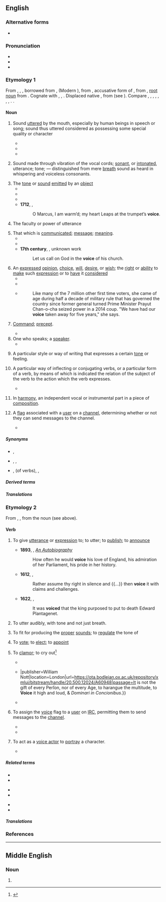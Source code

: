==English==
{{wikipedia}}

===Alternative forms===
* {{alter|en|voyce||obsolete}}

===Pronunciation===
* {{IPA|en|/vɔɪs/}}
* {{audio|en|en-us-voice.ogg|Audio (US)}}
* {{rhymes|en|ɔɪs}}

===Etymology 1===
From {{inh|en|enm|voice}}, {{m|enm|voys}}, {{m|enm|vois}}, borrowed from {{der|en|xno|[[voiz]], [[voys]], [[voice]]}}, {{der|en|fro|[[vois]], [[voiz]]}} (Modern {{cog|fr|voix}}), from {{der|en|la|vōcem}}, accusative form of {{m|la|vōx|t=voice}}, from {{der|en|ine-pro|*wṓkʷs}}, [[root noun]] from {{m|ine-pro|*wekʷ-|t=to utter, speak}}. Cognate with {{cog|sa|वाच्}}, {{cog|grc|ὄψ}}, {{cog|fa|آواز|tr=âvâz}}. Displaced native {{cog|enm|steven|t=voice}}, from {{cog|ang|stefn}} (see {{l|en|steven}}). Compare {{m|en|advocate}}, {{m|en|advowson}}, {{m|en|avouch}}, {{m|en|convoke}}, {{m|en|epic}}, {{m|en|vocal}}, {{m|en|vouch}}, {{m|en|vowel}}. {{doublet|en|vox}}.

====Noun====
{{en-noun}}

# Sound [[utter]]ed by the mouth, especially by human beings in speech or song; sound thus uttered considered as possessing some special quality or character
#: {{ux|en|The human '''voice''' is the oldest musical instrument in history.}}
#: {{ux|en|She has a pleasant '''voice'''.}}
#: {{ux|en|His low '''voice''' allowed him to become a bass in the choir.}}
#* {{RQ:Shakespeare Lear|V|iii|309|1|Her '''voice''' was euer ſoft,<br>Gentle, and low, an excellent thing in woman.}}
#* {{RQ:Milton Poems|poem=Nativity|page=2|passage=And joyn thy '''voice''' unto the Angel Quire,}}
#* {{quote-journal|en|date=April 10, 2011|author=Alistair Magowan| title=Aston Villa 1 - 0 Newcastle| work=BBC Sport| url=http://news.bbc.co.uk/sport2/hi/football/eng_prem/9446263.stm| passage=Villa chief executive Paul Faulkner had backed manager Houllier during the week and asked for the fans to get behind their team as they looked to steer themselves away from the relegation zone. <br>To that end, the home supporters were in good '''voice''' to begin with, but it was Newcastle who started the game in the ascendancy, with Barton putting a diving header over the top from Jose Enrique's cross.}}
# {{lb|en|phonetics}} Sound made through vibration of the vocal cords; [[sonant]], or [[intonated]], utterance; tone; — distinguished from mere [[breath]] sound as heard in whispering and voiceless consonants.
# The [[tone]] or [[sound]] [[emitted]] by an [[object]]
#* {{RQ:King James Version|1 Kings|19|12|text= And after the earthquake, a fire, but the Lord was not in the fire: and after the fire, a still small '''voice'''.}}
#* {{RQ:King James Version|Job|40|9|text=Canst thou thunder with a '''voice''' like him?}}
#* {{RQ:King James Version|Psalms|93|3|text=The floods have lifted up their '''voice'''.}}
#* '''1712''', {{w|Joseph Addison}}, ''{{w|Cato, a Tragedy}}''
#*: O Marcus, I am warm’d; my heart Leaps at the trumpet’s '''voice'''.
# The faculty or power of utterance
#: {{ux|en|to cultivate the '''voice'''}}
# That which is [[communicated]]; [[message]]; [[meaning]].
#* {{RQ:King James Version|Galatians|4|20|text=I desire to bee present with you now, and to change my '''voyce''', for I stand in doubt of you.}}
#* {{RQ:Shakespeare Macbeth|V|vii|passage=My '''voice''' is in my sword.}}
#* '''17th century''', {{w|John Fell (bishop)|John Fell}}, unknown work
#*: Let us call on God in the '''voice''' of his church.
# An [[express]]ed [[opinion]], [[choice]], [[will]], [[desire]], or [[wish]]; the [[right]] or [[ability]] to [[make]] such [[expression]] or to [[have]] it [[consider]]ed
#* {{RQ:Shakespeare Coriolanus|II|iii|passage=''Sicinius''. How now, my masters! have you chose this man? / ''1st Citizen''. He has our '''voices''', sir.}}
#* {{RQ:Dryden Aeneid|passage=Some laws ordain, and some attend the choice / Of holy senates, and elect by '''voice'''.}}
#* {{quote-journal|en|url=https://edition.cnn.com/2019/03/22/asia/thai-election-young-voters-intl/index.html| author=Regan, Helen; Olarn, Kocha| date=2019-03-24| accessdate=2019-03-24| work=CNN| title=Thailand's youth demand change ahead of elections}}
#*: Like many of the 7 million other first time voters, she came of age during half a decade of military rule that has governed the country since former general turned Prime Minister Prayut Chan-o-cha seized power in a 2014 coup. "We have had our '''voice''' taken away for five years," she says.
# {{lb|en|archaic}} [[command|Command]]; [[precept]].
#* {{RQ:King James Version|Deuteronomy|8|20|text=As the nations which the Lord destroyeth before your face, so shall yee perish; because ye would not be obedient vnto the '''voice''' of the Lord your God.}}
# One who speaks; a [[speak]]er.
#* {{RQ:Tennyson In Memoriam|passage=a potent '''voice''' of Parliament.}}
# {{lb|en|literature}} A particular style or way of writing that expresses a certain [[tone]] or feeling.
# {{lb|en|grammar}} A particular way of inflecting or conjugating verbs, or a particular form of a verb, by means of which is indicated the relation of the subject of the verb to the action which the verb expresses.
#: {{ux|en|The verbal system of Latin has two '''voices''', active and passive.}}
#* {{quote-book|en|year=2012|author=Drew Arlen Mannetter|title=I Came, I Saw, I Translated| page=197| passage=There are four tenses of the subjunctive (present, perfect, imperfect, and pluperfect) and three '''voices''' (active, passive, and deponent). [...] See 12.8 for the formation of the deponent '''voice'''.}}
# {{lb|en|music}} In [[harmony]], an independent vocal or instrumental part in a piece of [[composition]].
#: {{ux|en|The theme of this piece constantly migrates between the three '''voice''' parts.}}
# {{lb|en|Internet|[[IRC]]}} A [[flag]] associated with a [[user]] on a [[channel]], determining whether or not they can send messages to the channel.
#* {{quote-newsgroup|en |date=February 20, 1999 |url=https://groups.google.com/d/msg/alt.irc/umWK_tLv3fQ/HuTao6r45RIJ |author=Cory McWilliams |title=IRC oddities |id=7amrhu$17kg@enews2.newsguy.com |newsgroup=alt.irc |text=True, better clients will remember that a person had a '''voice''' before they were opped and will return the + when they are deopped, but that doesn't solve the problem.}}

=====Synonyms=====
* {{sense|sound of human speech}} {{l|en|steven}}, {{l|en|reard}}
* {{sense|opinion}} {{l|en|steven}}, {{l|en|vote}}, {{l|en|say-so}}
* {{sense|voice of verbs}} {{l|en|diathesis}}, {{l|en|gender}} (of verbs), {{l|en|[[grammatical]] voice}}, {{l|en|[[verbal]] voice}}

=====Derived terms=====
{{der4|en|title=Terms derived from ''voice'' (noun)|at the top of one's voice|chest voice|chipmunk voice|creaky voice|Dalek voice|devoice|find one's voice|give voice|good voice to beg bacon|head voice|in voice|indoor voice|inner voice|library voice|like the sound of one's own voice|outdoor voice|raise one's voice|singing voice|storm-voice|student voice|the voice of the people, the voice of God|tone of voice|undervoice|voice-activated|voice actor|voice actress|voicebank|voice box|voice changer|voice coil|voice command|voice crack|voiced|voice glide|voice in the wilderness|voiceless|voicelet|voice lift|voice mail|voice message|voice of the toothless one<!--slang for a fart?-->|voice onset time|voice-over|voiceprint|voice quality|voice recognition|voice synthesis|voice synthesizer|voice talent|voice-under|voice verify|voice voting|voice wrap|with one voice<!-- unanimously. All '''with one voice''' . . . cried out, Great is Diana of the Ephesians. ''Acts 19:34'' -->}}
{{der4|en|title=Grammatical terms derived from ''voice'' (noun)|antipassive voice|active voice|middle voice|neuter voice|passive voice}}

=====Translations=====
{{see translation subpage|Noun}}

===Etymology 2===
From {{inh|en|enm|voysen}}, {{m|enm|voicen}}, from the noun (see above).

====Verb====
{{en-verb}}

# {{lb|en|transitive}} To give [[utterance]] or [[expression]] to; to utter; to [[publish]]; to [[announce]]
#: {{ux|en|He '''voiced''' the sentiments of the nation.}}
#* '''1893''', {{w|Annie Wood Besant}}, ''[[s:An Autobiography|An Autobiography]]''
#*: How often he would '''voice''' his love of England, his admiration of her Parliament, his pride in her history.
#* '''1612''', {{w|Francis Bacon}}, ''{{w|Of Great Place}}''
#*: Rather assume thy right in silence and {{...}} then '''voice''' it with claims and challenges.
#* '''1622''', {{w|Francis Bacon}}, ''{{w|History of the Reign of King Henry VII}}''
#*: It was '''voiced''' that the king purposed to put to death Edward Plantagenet.
# {{lb|en|transitive|phonology}} To utter audibly, with tone and not just breath.
# {{lb|en|transitive}} To fit for producing the [[proper]] [[sound]]s; to [[regulate]] the tone of
#: {{ux|en|'''voice''' the pipes of an organ}}
# {{lb|en|transitive|obsolete}} To [[vote]]; to [[elect]]; to [[appoint]]
# {{lb|en|intransitive|obsolete}} {{rfv-sense|en}} To [[clamor]]; to cry out<ref>{{R:Oxford English Dictionary|Voice|part of speech=v|X|283|3|part=2}}</ref>
#* {{quote-book|en|year=1638|author=Francis Quarles|title=Divine Fancies: Digeſted Into Epigrammes, Meditations, and Obſervations|publisher=Iohn Marriot|location=London|url=https://books.google.co.nz/books?id=eYFmAAAAcAAJ|page=67|passage=If thou wilt give me ''Davids'' heart; Ile '''voyce''', / Great God, with ''David''; and make ''Davids'' choyce.}}
#* {{quote-book|en|year=1666|author=Robert South|title=A ſermon preached at Lambeth-Chappel on the 25th of November{{...}}|publisher=William Nott|location=London|url=https://ota.bodleian.ox.ac.uk/repository/xmlui/bitstream/handle/20.500.12024/A60948|passage=It is not the gift of every Perſon, nor of every Age, to harangue the multitude, to '''Voice''' it high and loud, & ''Dominari in Concionibus''.}}
#* {{quote-book|en|year=1682|author=[[w:Thomas Southerne|Thomas Southern]]|title=The Loyal Brother, Or The Perſian Prince|publisher=William Cademan|location=London|url=https://books.google.co.nz/books?id=Z-FiAAAAcAAJ|page=29|passage=How wou'd they '''voice''' it o're and o're for ''Tachmas'' / To come, and blunt the edge of War agen!}}
# {{lb|en|transitive|Internet|IRC}} To assign the [[voice]] flag to a [[user]] on [[IRC]], permitting them to send messages to the [[channel]].
#* {{quote-newsgroup|en |url=https://groups.google.com/d/msg/alt.irc/ZLvEPwqNw_g/O_igEDaLjwQJ |author=Thom Peppard |date=November 22, 2001 |title=assistance please |newsgroup=alt.irc |id=B8225C66.240B%thompeppard@tru.eastlink.ca |text=I would like this script to allow me to notice not only the ops in a channel, but also those that have been '''voiced''' by the ops, at the same time.}}
#* {{quote-newsgroup|en |url=https://groups.google.com/d/msg/alt.irc/kwgrGbvJY6I/U8IJ6PJCZqgJ |date=August 1, 2004 |author=Remco Rijnders |title=moderating an IRC session |newsgroup=alt.irc |id=opsb1625xn32ljov@news.xs4all.nl |text=If you then want others to be able to talk, you can '''voice''' them (+v) or if you want everyone able to talk, you can remove the moderation flag on the channel (-m).}}
# {{lb|en|television|film}} To act as a [[voice actor]] to [[portray]] a character.
#* {{quote-journal|en|date=April 26, 2012| author=Tasha Robinson| title=Film: Reviews: The Pirates! Band Of Misfits :| work=The Onion AV Club| url=http://www.avclub.com/articles/the-pirates-band-of-misfits,73064/| passage=The openly ridiculous plot has The Pirate Captain (Hugh Grant) scheming to win the Pirate Of The Year competition, even though he’s a terrible pirate, far outclassed by rivals '''voiced''' by Jeremy Piven and Salma Hayek.}}

=====Related terms=====
{{rel-top3|Terms etymologically related to the noun or verb ''voice''}}
* {{l|en|vocable}}
* {{l|en|vocabulary}}
{{rel-mid3}}
* {{l|en|vocal}}
* {{l|en|vocalization}}
{{rel-mid3}}
* {{l|en|vocalize}}
* {{l|en|vocation}}
{{rel-bottom}}

=====Translations=====
{{see translation subpage|Verb}}

===References===
<references/>

{{C|en|Communication|Sound}}

----

==Middle English==

===Noun===
{{head|enm|noun}}

# {{alt form|enm|voys}}